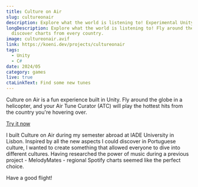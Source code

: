 ```yaml
---
title: Culture on Air
slug: cultureonair
description: Explore what the world is listening to! Experimental Unity project.
longDescription: Explore what the world is listening to! Fly around the globe to
  discover charts from every country.
image: cultureonair.avif
link: https://koeni.dev/projects/cultureonair
tags:
  - Unity
  - C#
date: 2024/05
category: games
live: true
ctaLinkText: Find some new tunes
---
```

Culture on Air is a fun experience built in Unity. Fly around the globe in a helicopter, and your Air Tune Curator (ATC) will play the hottest hits from the country you're hovering over.

<div class="flex flex-wrap gap-2 pb-2 pt-4">
	<a
		href="https://koeni.dev/projects/cultureonair"
		target="_blank"
		class="elevated-card-hoverable elevated-1 group inline-block h-8 w-fit">
		<div class="flex h-full w-full items-center justify-center border-b-2 border-l-4 border-r-2 border-t-4 border-black px-12">
			<p class="decoration-[0.125rem] underline-offset-[0.3rem] group-hover:underline">
				Try it now
			</p>
		</div>
	</a>

</div>

I built Culture on Air during my semester abroad at IADE University in Lisbon. Inspired by all the new aspects I could discover in Portuguese culture, I wanted to create something that allowed everyone to dive into different cultures.  Having researched the power of music during a previous project - MelodyMates - regional Spotify charts seemed like the perfect choice.

Have a good flight!
